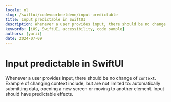 ```yaml
---
locale: nl
slug: /swiftui/codevoorbeeldenn/input-predictable
title: Input predictable in SwiftUI
description: Whenever a user provides input, there should be no change of context.
keywords: [iOS, SwiftUI, accessibility, code sample]
authors: [yurii]
date: 2024-07-09
---
```


# Input predictable in SwiftUI

Whenever a user provides input, there should be no change of `context`. Example of changing context include, but are not limited to: automatically submitting data, opening a new screen or moving to another element. Input should have predictable effects.

<CodeSample id="input-predictable" framework="swiftui" locale="nl"/>
